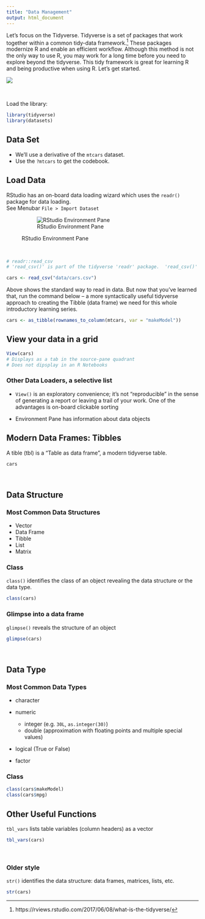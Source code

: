 ```yaml
---
title: "Data Management"
output: html_document
---
```


Let's focus on the Tidyverse.  Tidyverse is a set of packages that work together within a common tidy-data framework.^[https://rviews.rstudio.com/2017/06/08/what-is-the-tidyverse/]  These packages modernize R and enable an efficient workflow.  Although this method is not the only way to use R, you may work for a long time before you need to explore beyond the tidyverse.  This tidy framework is great for learning R and being productive when using R.  Let's get started.

![](https://rviews.rstudio.com/post/2017-06-09-What-is-the-tidyverse_files/tidyverse1.png)

&nbsp; 

Load the library:  

```r
library(tidyverse)
library(datasets)
```

## Data Set

- We'll use a derivative of the `mtcars` dataset.  
- Use the `?mtcars` to get the codebook.

## Load Data

RStudio has an on-board data loading wizard which uses the `readr()` package for data loading.  
See Menubar `File > Import Dataset`

<figure>![RStudio Environment Pane](images/import_data.png "Environment Pane")<figcaption>RStudio Environment Pane</figcaption></figure><br>

```r
# readr::read_csv
# 'read_csv()' is part of the tidyverse 'readr' package.  'read_csv()' helpfully overrides the "base R" default readr package, which converts characters as factors.  https://cran.r-project.org/web/packages/readr/README.html

cars <- read_csv("data/cars.csv")
```

Above shows the standard way to read in data.  But now that you've learned that, run the command below -- a more syntactically useful tidyverse approach to creating the Tibble (data frame) we need for this whole introductory learning series.

```r
cars <- as_tibble(rownames_to_column(mtcars, var = "makeModel"))
```

## View your data in a grid

```r
View(cars)
# Displays as a tab in the source-pane quadrant
# Does not dipsplay in an R Notebooks
```

### Other Data Loaders, a selective list

- `View()` is an exploratory convenience; it's not "reproducible" in the sense of generating a report or leaving a trail of your work.  One of the advantages is on-board clickable sorting

- Environment Pane has information about data objects


## Modern Data Frames: Tibbles

A tible (tbl) is a "Table as data frame", a modern tidyverse table.

```r
cars 
```

&nbsp;

## Data Structure

### Most Common Data Structures

- Vector
- Data Frame
- Tibble
- List
- Matrix

### Class

`class()` identifies the class of an object revealing the data structure or the data type.

```r
class(cars)
```

### Glimpse into a data frame

`glimpse()` reveals the structure of an object

```r
glimpse(cars)
```

&nbsp;

## Data Type

### Most Common Data Types

- character
- numeric

    - integer (e.g. `30L`, `as.integer(30)`)
    - double (approximation with floating points and multiple special values)
    
- logical (True or False)
- factor

### Class

```r
class(cars$makeModel)
class(cars$mpg)


```


## Other Useful Functions

`tbl_vars` lists table variables (column headers) as a vector

```r
tbl_vars(cars)
```

&nbsp;

### Older style 

`str()` identifies the data structure:  data frames, matrices, lists, etc.

```r
str(cars)
```

